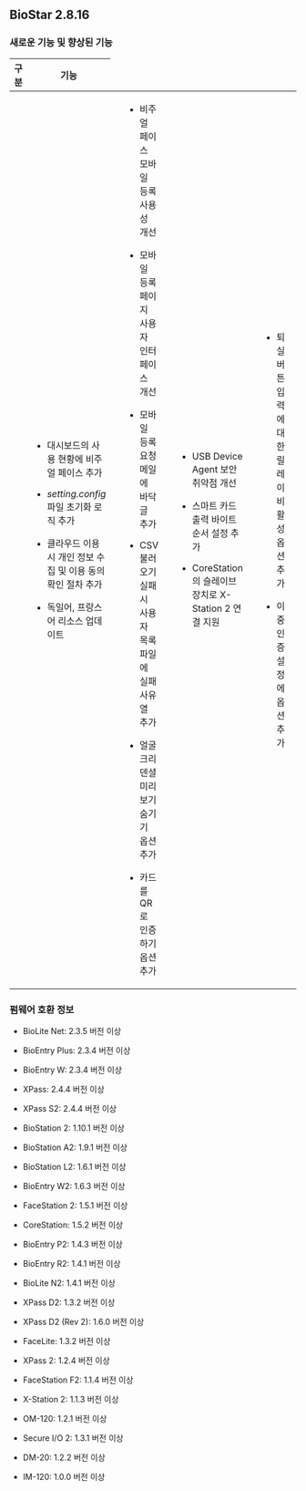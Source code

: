 ## BioStar 2.8.16

### 새로운 기능 및 향상된 기능

<Table className='col2-2-8'>
<Thead>

<Th>구분</Th>

<Th>기능</Th>

</Thead>
<Tbody>
<Row>

<Td><Cmd sid='common.general' /></Td>

<Td>

* 대시보드의 사용 현황에 비주얼 페이스 추가

* *setting.config* 파일 초기화 로직 추가

* 클라우드 이용 시 개인 정보 수집 및 이용 동의 확인 절차 추가

* 독일어, 프랑스어 리소스 업데이트

</Td>

</Row>
<Row>
<Td><Cmd sid='common.gnb.user' /></Td>

<Td>

* 비주얼 페이스 모바일 등록 사용성 개선

* 모바일 등록 페이지 사용자 인터페이스 개선

* 모바일 등록 요청 메일에 바닥글 추가

* CSV 불러오기 실패 시 사용자 목록 파일에 실패 사유 열 추가

* 얼굴 크리덴셜 미리보기 숨기기 옵션 추가

* 카드를 QR로 인증하기 옵션 추가

</Td>
</Row>
<Row>

<Td><Cmd sid='common.gnb.device' /></Td>

<Td>

* USB Device Agent 보안 취약점 개선

* 스마트 카드 출력 바이트 순서 설정 추가

* CoreStation의 슬레이브 장치로 X-Station 2 연결 지원

</Td>
</Row>
<Row>

<Td><Cmd sid='common.gnb.door' /></Td>

<Td>

* 퇴실 버튼 입력에 대한 릴레이 비활성 옵션 추가

* 이중 인증 설정에 <Cmd sid='door.dualAuthentication.device.bothDevice' /> 옵션 추가

</Td>

</Row>
<Row>

<Td><Cmd sid='common.gnb.zone' /></Td>

<Td>

재실 인원 제한 구역 모니터링 페이지 개선

</Td>

</Row>
<Row>

<Td><Cmd sid='common.gnb.monitoring' /></Td>

<Td>

출입문 개방 관련 로그 분리

* 퇴실 버튼 입력에 의한 출입문 개방

* 관리자 수동 조작에 의한 출입문 개방

</Td>

</Row>
<Row>

<Td><Cmd sid='common.gnb.video' /></Td>

<Td>

보안 취약점 개선

</Td>

</Row>
<Row>

<Td><Cmd sid='common.setting' /></Td>

<Td>

* 미할당 카드 삭제 옵션 추가

* 액티브 디렉토리 계정으로 BioStar 2에 로그인할 수 있도록 지원

</Td>

</Row>
</Tbody>
</Table>

### 펌웨어 호환 정보

* BioLite Net: 2.3.5 버전 이상

* BioEntry Plus: 2.3.4 버전 이상

* BioEntry W: 2.3.4 버전 이상

* XPass: 2.4.4 버전 이상

* XPass S2: 2.4.4 버전 이상

* BioStation 2: 1.10.1 버전 이상

* BioStation A2: 1.9.1 버전 이상

* BioStation L2: 1.6.1 버전 이상

* BioEntry W2: 1.6.3 버전 이상

* FaceStation 2: 1.5.1 버전 이상

* CoreStation: 1.5.2 버전 이상

* BioEntry P2: 1.4.3 버전 이상

* BioEntry R2: 1.4.1 버전 이상

* BioLite N2: 1.4.1 버전 이상

* XPass D2: 1.3.2 버전 이상

* XPass D2 (Rev 2): 1.6.0 버전 이상

* FaceLite: 1.3.2 버전 이상

* XPass 2: 1.2.4 버전 이상

* FaceStation F2: 1.1.4 버전 이상

* X-Station 2: 1.1.3 버전 이상

* OM-120: 1.2.1 버전 이상

* Secure I/O 2: 1.3.1 버전 이상

* DM-20: 1.2.2 버전 이상

* IM-120: 1.0.0 버전 이상